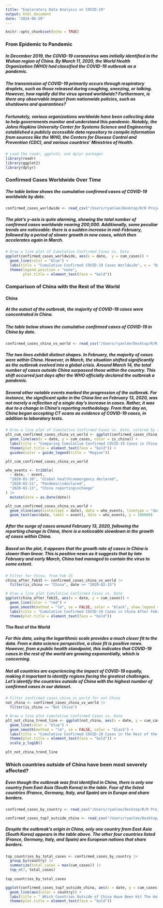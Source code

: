 ```yaml
---
title: "Exploratory Data Analysis on COVID-19"
output: html_document
date: "2024-06-20"
---
```


```r
knitr::opts_chunk$set(echo = TRUE)
```

### From Epidemic to Pandemic

##### In December 2019, the COVID-19 coronavirus was initially identified in the Wuhan region of China. By March 11, 2020, the World Health Organization (WHO) had classified the COVID-19 outbreak as a pandemic. 

##### The transmission of COVID-19 primarily occurs through respiratory droplets, such as those released during coughing, sneezing, or talking. However, how rapidly did the virus spread worldwide? Furthermore, is there any observable impact from nationwide policies, such as shutdowns and quarantines?

##### Fortunately, various organizations worldwide have been collecting data to help governments monitor and understand this pandemic. Notably, the Johns Hopkins University Center for Systems Science and Engineering established a publicly accessible data repository to compile information from sources like the WHO, the Centers for Disease Control and Prevention (CDC), and various countries' Ministries of Health.

```r

# Load the readr, ggplot2, and dplyr packages
library(readr)
library(ggplot2)
library(dplyr)

```

### Confirmed Cases Worldwide Over Time

##### The table below shows the cumulative confirmed cases of COVID-19 worldwide by date.

```r

confirmed_cases_worldwide <- read_csv("/Users/ryanlee/Desktop/R/R Projects/COVID-19/dataset/confirmed_cases_worldwide.csv")

```

##### The plot's y-axis is quite alarming, showing the total number of confirmed cases worldwide nearing 200,000. Additionally, some peculiar trends are noticeable: there is a sudden increase in mid-February, followed by a period of slower growth in new cases, which then accelerates again in March.

```r

# Draw a line plot of Cumulative Confirmed Cases vs. Date
ggplot(confirmed_cases_worldwide, aes(x = date,  y = cum_cases)) +
  geom_line(color = "blue") +
  labs(title = "Cumulative Confirmed COVID-19 Cases Worldwide", x = "Date", y = "Cumulative Confirmed Cases") + 
  theme(legend.position = "none", 
        plot.title = element_text(face = "bold"))

```

### Comparison of China with the Rest of the World

#### China

##### At the outset of the outbreak, the majority of COVID-19 cases were concentrated in China.

##### The table below shows the cumulative confirmed cases of COVID-19 in China by date.

```r

confirmed_cases_china_vs_world <- read_csv("/Users/ryanlee/Desktop/R/R Projects/COVID-19/dataset/confirmed_cases_china_vs_world.csv")

```

##### The two lines exhibit distinct shapes. In February, the majority of cases were within China. However, in March, the situation shifted significantly as the outbreak evolved into a global crisis. Around March 14, the total number of cases outside China surpassed those within the country. This shift occurred just days after the WHO officially declared the outbreak a pandemic.

##### Several other notable events marked the progression of the outbreak. For instance, the significant spike in the China line on February 13, 2020, was not merely a reflection of a single day's increase in cases. Rather, it was due to a change in China's reporting methodology. From that day on, China began accepting CT scans as evidence of COVID-19 cases, in addition to laboratory tests. 

```r

# Draw a line plot of Cumulative Confirmed Cases vs. Date, colored by the variable 'is_china'
plt_cum_confirmed_cases_china_vs_world <- ggplot(confirmed_cases_china_vs_world) +
  geom_line(aes(x = date, y = cum_cases, color = is_china)) +
  labs(title = "Comparing Cumulative Confirmed COVID-19 Cases in China to the Rest of the World", x = "Date", y = "Cumulative Confirmed Cases") +
  theme(plot.title = element_text(face = "bold")) +
  guides(color = guide_legend(title = "Region"))

plt_cum_confirmed_cases_china_vs_world

who_events <- tribble(
  ~ date, ~ event,
  "2020-01-30", "Global health\nemergency declared",
  "2020-03-11", "Pandemic\ndeclared",
  "2020-02-13", "China reporting\nchange"
) |> 
  mutate(date = as.Date(date))

plt_cum_confirmed_cases_china_vs_world +
  geom_vline(aes(xintercept = date), data = who_events, linetype = "dashed") +
  geom_text(aes(date, label = event), data = who_events, y = 100000)

```

##### After the surge of cases around February 13, 2020, following the reporting change in China, there is a noticeable slowdown in the growth of cases within China. 

##### Based on the plot, it appears that the growth rate of cases in China is slower than linear. This is positive news as it suggests that by late February and early March, China had managed to contain the virus to some extent.

```r

# Filter for China, from Feb 15
china_after_feb15 <- confirmed_cases_china_vs_world |> 
  filter(is_china == "China", date >= "2020-02-15")

# Draw a line plot Cumulative Confirmed Cases vs. Date
ggplot(china_after_feb15, aes(x = date, y = cum_cases)) +
  geom_line(color = "red") +
  geom_smooth(method = "lm", se = FALSE, color = "black", show.legend = FALSE) +
  labs(title = "Cumulative Confirmed COVID-19 Cases in China After February 15th", x = "Date", y = "Cumulative Confirmed Cases") +
  theme(plot.title = element_text(face = "bold"))

```

#### The Rest of the World

##### For this data, using the logarithmic scale provides a much closer fit to the data. From a data science perspective, a close fit is positive news. However, from a public health standpoint, this indicates that COVID-19 cases in the rest of the world are growing exponentially, which is concerning. 

##### Not all countries are experiencing the impact of COVID-19 equally, making it important to identify regions facing the greatest challenges. Let's identify the countries outside of China with the highest number of confirmed cases in our dataset.

```r

# Filter confirmed_cases_china_vs_world for not China
not_china <- confirmed_cases_china_vs_world |> 
  filter(is_china == "Not China")

# Draw a line plot Cumulative Confirmed Cases vs. Date
plt_not_china_trend_line <- ggplot(not_china, aes(x = date, y = cum_cases)) +
  geom_line(color = "blue") +
  geom_smooth(method = "lm", se = FALSE, color = "black") +
  labs(title = "Cumulative Confirmed COVID-19 Cases in the Rest of the World", x = "Date", y = "Cumulative Confirmed Cases") +
  theme(plot.title = element_text(face = "bold")) + 
  scale_y_log10()
  
plt_not_china_trend_line

```

### Which countries outside of China have been most severely affected?

##### Even though the outbreak was first identified in China, there is only one country from East Asia (South Korea) in the table. Four of the listed countries (France, Germany, Italy, and Spain) are in Europe and share borders. 

```r

confirmed_cases_by_country <- read_csv("/Users/ryanlee/Desktop/R/R Projects/COVID-19/dataset/confirmed_cases_by_country.csv")

confirmed_cases_top7_outside_china <- read_csv("/Users/ryanlee/Desktop/R/R Projects/COVID-19/dataset/confirmed_cases_top7_outside_china.csv")

```

##### Despite the outbreak's origin in China, only one country from East Asia (South Korea) appears in the table above. The other four countries listed (France, Germany, Italy, and Spain) are European nations that share borders. 

```r

top_countries_by_total_cases <- confirmed_cases_by_country |> 
  group_by(country) |> 
  summarize(total_cases = max(cum_cases)) |> 
  top_n(7, total_cases)
  
top_countries_by_total_cases

ggplot(confirmed_cases_top7_outside_china, aes(x = date, y = cum_cases)) +
  geom_line(aes(color = country)) +
  labs(title = " Which Countries Outside of China Have Been Hit The Hardest?", x = "Date", y = "Cumulative Confirmed Cases") +
  theme(plot.title = element_text(face = "bold"))

```
